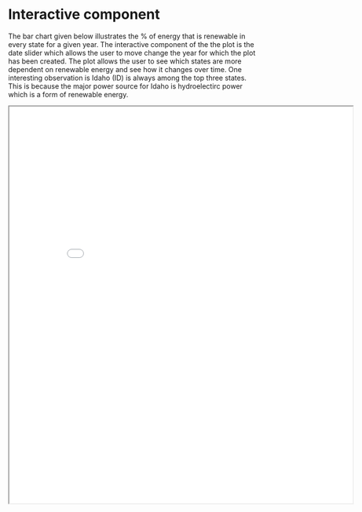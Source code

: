 # Interactive component

The bar chart given below illustrates the % of energy that is renewable in every state for a given year. The interactive component of the the plot is the date slider which allows the user to move change the year for which the plot has been created. The plot allows the user to see which states are more dependent on renewable energy and see how it changes over time. One interesting observation is Idaho (ID) is always among the top three states. This is because the major power source for Idaho is hydroelectirc power which is a form of renewable energy.

<iframe src="draft code/interactive.html" width="700" height="810"></iframe>